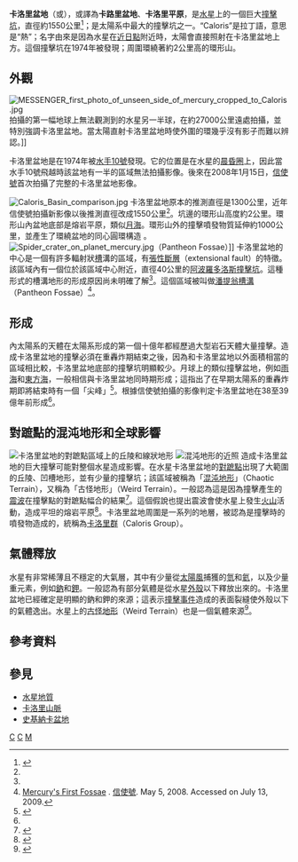 {{Infobox crater
| title       = 卡洛里盆地
| image       = Caloris basin labeled.png
| image_size  = 250px
| caption     = 半個卡洛里盆地的拼接影像，由NASA的水手10號探測器在1974-75年拍攝
| globe       = 水星
| coordinates = {{coord|30.5|N|189.8|W|globe:Mercury|display=inline,title}}
| diameter    = {{convert|1550|km}}
| eponym      = 拉丁語的“熱”
}}
'''卡洛里盆地'''（{{lang-en|Caloris Basin}}或{{lang|en|Caloris Planitia}}），或譯為'''卡路里盆地'''、'''卡洛里平原'''，是[[水星|水星]]上的一個巨大[[撞擊坑|撞擊坑]]，直徑約1550公里<ref name="newscientist30012008">{{cite news| url= http://space.newscientist.com/article/dn13257-bizarre-spider-scar-found-on-mercurys-surface.html| title= Bizarre spider scar found on Mercury's surface| date= 2008-01-30| publisher= NewScientist.com news service| first= David| last= Shiga| accessdate= 2010-08-19| archive-date= 2008-05-04| archive-url= https://web.archive.org/web/20080504095306/http://space.newscientist.com/article/dn13257-bizarre-spider-scar-found-on-mercurys-surface.html| dead-url= no}}</ref>；是太陽系中最大的撞擊坑之一。“Caloris”是拉丁語，意思是“熱”；名字由來是因為水星在[[拱點|近日點]]附近時，太陽會直接照射在卡洛里盆地上方。這個撞擊坑在1974年被發現；周圍環繞著約2公里高的環形山。

== 外觀 ==
[[File:MESSENGER_first_photo_of_unseen_side_of_mercury_cropped_to_Caloris.jpg|thumb]]拍攝的第一幅地球上無法觀測到的水星另一半球，在約27000公里遠處拍攝，並特別強調卡洛里盆地。當太陽直射卡洛里盆地時使外圍的環幾乎沒有影子而難以辨認。]]

卡洛里盆地是在1974年被[[水手10號|水手10號]]發現。它的位置是在水星的[[晨昏圈|晨昏圈]]上，因此當水手10號飛越時該盆地有一半的區域無法拍攝影像。後來在2008年1月15日，[[信使號|信使號]]首次拍攝了完整的卡洛里盆地影像。

[[File:Caloris_Basin_comparison.jpg|thumb]]
卡洛里盆地原本的推測直徑是1300公里，近年信使號拍攝新影像以後推測直徑改成1550公里<ref name="newscientist30012008"/>。坑邊的環形山高度約2公里。環形山內盆地底部是熔岩平原，類似[[月海|月海]]。環形山外的撞擊噴發物質延伸約1000公里，並產生了環繞盆地的同心圓環構造
。
[[File:Spider_crater_on_planet_mercury.jpg|thumb]]（Pantheon Fossae）]]
卡洛里盆地的中心是一個有許多輻射狀[[槽|槽]]溝的區域，有[[張性斷層|張性斷層]]（extensional fault）的特徵。該區域內有一個位於該區域中心附近，直徑40公里的[[阿波羅多洛斯撞擊坑|阿波羅多洛斯撞擊坑]]。這種形式的槽溝地形的形成原因尚未明確了解<ref name="newscientist30012008"/>。這個區域被叫做[[潘提翁槽溝|潘提翁槽溝]]（Pantheon Fossae）<ref>[http://messenger.jhuapl.edu/gallery/sciencePhotos/image.php?gallery_id=2&image_id=182 Mercury's First Fossae] {{Wayback|url=http://messenger.jhuapl.edu/gallery/sciencePhotos/image.php?gallery_id=2&image_id=182 |date=20140714162830 }}. [[信使號|信使號]]. May 5, 2008. Accessed on July 13, 2009.</ref>。

== 形成 ==
內太陽系的天體在太陽系形成的第一個十億年都經歷過大型岩石天體大量撞擊。造成卡洛里盆地的撞擊必須在重轟炸期結束之後，因為和卡洛里盆地以外面積相當的區域相比較，卡洛里盆地底部的撞擊坑明顯較少。月球上的類似撞擊盆地，例如[[雨海|雨海]]和[[東方海|東方海]]，一般相信與卡洛里盆地同時期形成；這指出了在早期太陽系的重轟炸期即將結束時有一個「尖峰」<ref>{{cite journal |last1=Gault |first1=D. E. |authorlink= |last2=Cassen |first2=P. |last3=Burns |first3=J. A. |last4=Strom |first4=R. G. |year=1977 |month= |title=Mercury |journal=Annual Review of Astronomy and Astrophysics |volume=15 |issue= |pages=97–126 |id= |url=https://archive.org/details/sim_annual-review-of-astronomy-and-astrophysics_1977_15/page/97|accessdate= |quote= |doi=10.1146/annurev.aa.15.090177.000525 }}</ref>。根據信使號拍攝的影像判定卡洛里盆地在38至39億年前形成<ref name="newscientist30012008"/>。

== 對蹠點的混沌地形和全球影響 ==
[[File:Mercury_weird_terrain.jpg|卡洛里盆地的對蹠點區域上的丘陵和線狀地形]]
[[File:Mercury's_'Weird_Terrain'.jpg|混沌地形的近照]]
造成卡洛里盆地的巨大撞擊可能對整個水星造成影響。在水星卡洛里盆地的[[對蹠點|對蹠點]]出現了大範圍的丘陵、凹槽地形，並有少量的撞擊坑；該區域被稱為「[[混沌地形|混沌地形]]」（Chaotic Terrain），又稱為「古怪地形」（Weird Terrain）。一般認為這是因為撞擊產生的[[地震波|震波]]在撞擊點的對蹠點幅合的結果<ref>{{cite journal |last1=Schultz |first1=P. H. |authorlink= |last2=Gault |first2=D. E. |year=1975 |month= |title=Seismic effects from major basin formations on the moon and Mercury |journal=The Moon |volume=12 |issue= |pages=159–177 |id= |url= |accessdate= |quote= |doi=10.1007/BF00577875 }}</ref>。這個假說也提出震波會使水星上發生[[火山|火山]]活動，造成平坦的熔岩平原<ref>{{cite journal |last1=Kiefer |first1=W. S. |authorlink= |last2=Murray |first2=B. C. |year=1987 |month= |title=The formation of Mercury's smooth plains |journal=Icarus |volume=72 |issue= |pages=477–491 |id= |url= |accessdate= |quote= |doi=10.1016/0019-1035(87)90046-7 }}</ref>。卡洛里盆地周圍是一系列的地層，被認為是撞擊時的噴發物造成的，統稱為[[卡洛里群|卡洛里群]]（Caloris Group）。

== 氣體釋放 ==
水星有非常稀薄且不穩定的大氣層，其中有少量從[[太陽風|太陽風]]捕獲的[[氫|氫]]和[[氦|氦]]，以及少量重元素，例如[[鈉|鈉]]和[[鉀|鉀]]。一般認為有部分氣體是從水星[[地殼|外殼]]以下釋放出來的。卡洛里盆地已經確定是明顯的鈉和鉀的來源；這表示[[撞擊事件|撞擊事件]]造成的表面裂縫使外殼以下的氣體逸出。水星上的[[古怪地形|古怪地形]]（Weird Terrain）也是一個氣體來源<ref>{{cite journal |last1=Sprague |first1=A. L. |authorlink= |last2=Kozlowski |first2=R. W. H. |last3=Hunten |first3=D. M. |year=1990 |month= |title=Caloris Basin: An Enhanced Source for Potassium in Mercury's Atmosphere |journal=Science |volume=249 |issue=4973 |pages=1140–1142 |doi=10.1126/science.249.4973.1140 |url= |accessdate= |quote= |pmid=17831982 }}</ref>。

== 參考資料 ==
{{reflist}}

== 參見 ==
*[[水星地質|水星地質]]
*[[卡洛里山脈|卡洛里山脈]]
*[[史基納卡盆地|史基納卡盆地]]

{{水星}}

[[Category:水星|C]]
[[Category:水星隕石坑|C]]
[[Category:地球外撞擊事件|M]]